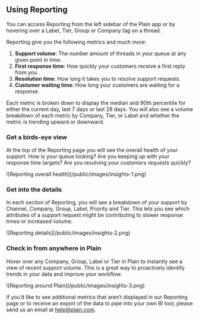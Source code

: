 ## Using Reporting

You can access Reporting from the left sidebar of the Plain app or by hovering over a Label, Tier, Group or Company tag on a thread.

Reporting give you the following metrics and much more:

1. **Support volume**: The number amount of threads in your queue at any given point in time.
2. **First response time**: How quickly your customers receive a first reply from you.
3. **Resolution time**: How long it takes you to resolve support requests.
4. **Customer waiting time**: How long your customers are waiting for a response.

Each metric is broken down to display the median and 90th percentile for either the current day, last 7 days or last 28 days. You will also see a volume breakdown of each metric by Company, Tier, or Label and whether the metric is trending upward or downward.

### Get a birds-eye view

At the top of the Reporting page you will see the overall health of your support. How is your queue looking? Are you keeping up with your response time targets? Are you resolving your customers requests quickly?

<Frame>![Reporting overall health](/public/images/insights-1.png)</Frame>

### Get into the details

In each section of Reporting, you will see a breakdown of your support by Channel, Company, Group, Label, Priority and Tier. This lets you see which attributes of a support request might be contributing to slower response times or increased volume.

<Frame>![Reporting details](/public/images/insights-2.png)</Frame>

### Check in from anywhere in Plain

Hover over any Company, Group, Label or Tier in Plain to instantly see a view of recent support volume. This is a great way to proactively identify trends in your data and improve your workflow.

<Frame>![Reporting around Plain](/public/images/insights-3.png)</Frame>

If you’d like to see additional metrics that aren’t displayed in our Reporting page or to receive an export of the data to pipe into your own BI tool, please send us an email at [help@plain.com](mailto:help@plain.com).
